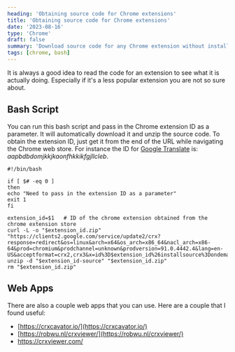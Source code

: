 ```yaml
---
heading: 'Obtaining source code for Chrome extensions'
title: 'Obtaining source code for Chrome extensions'
date: '2023-08-16'
type: 'Chrome'
draft: false
summary: 'Download source code for any Chrome extension without installation'
tags: [chrome, bash]
---
```


It is always a good idea to read the code for an extension to see what it is actually doing. Especially if it's a
less popular extension you are not so sure about.

## Bash Script

You can run this bash script and pass in the Chrome extension ID as a parameter. It will automatically download it
and unzip the source code. To obtain the extension ID, just get it from the end of the URL while navigating the
Chrome web store. For instance the ID for
[Google Translate](https://chrome.google.com/webstore/detail/google-translate/aapbdbdomjkkjkaonfhkkikfgjllcleb) is:
_aapbdbdomjkkjkaonfhkkikfgjllcleb_.


```
#!/bin/bash

if [ $# -eq 0 ]
then
echo "Need to pass in the extension ID as a parameter"
exit 1
fi

extension_id=$1   # ID of the chrome extension obtained from the chrome extension store
curl -L -o "$extension_id.zip" "https://clients2.google.com/service/update2/crx?response=redirect&os=linux&arch=x64&os_arch=x86_64&nacl_arch=x86-64&prod=chromium&prodchannel=unknown&prodversion=91.0.4442.4&lang=en-US&acceptformat=crx2,crx3&x=id%3D$extension_id%26installsource%3Dondemand%26uc"
unzip -d "$extension_id-source" "$extension_id.zip"
rm "$extension_id.zip"
```

## Web Apps

There are also a couple web apps that you can use. Here are a couple that I found useful:
* [https://crxcavator.io/](https://crxcavator.io/)
* [https://robwu.nl/crxviewer/](https://robwu.nl/crxviewer/)
* https://crxviewer.com/


